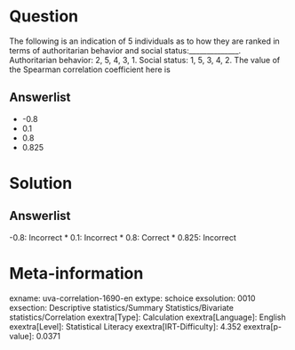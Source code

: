 Question
========

The following is an indication of 5 individuals as to how they are ranked in terms of authoritarian behavior and social status:______________. Authoritarian behavior: 2, 5, 4, 3, 1. Social status: 1, 5, 3, 4, 2. The value of the Spearman correlation coefficient here is

Answerlist
----------

* -0.8
* 0.1
* 0.8
* 0.825

Solution
========

Answerlist
----------

-0.8: Incorrect
* 0.1: Incorrect
* 0.8: Correct
* 0.825: Incorrect

Meta-information
================
exname: uva-correlation-1690-en
extype: schoice
exsolution: 0010
exsection: Descriptive statistics/Summary Statistics/Bivariate statistics/Correlation
exextra[Type]: Calculation
exextra[Language]: English
exextra[Level]: Statistical Literacy
exextra[IRT-Difficulty]: 4.352
exextra[p-value]: 0.0371
